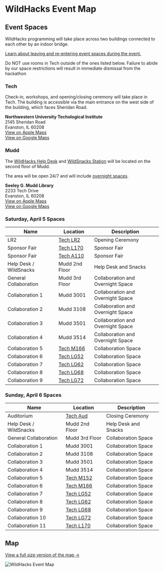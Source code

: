 
# WildHacks Event Map

## Event Spaces

WildHacks programming will take place across two buildings connected to each other by an indoor bridge.

[Learn about leaving and re-entering event spaces during the event.](/logistics/leaving-the-venue)

<Callout type="error" emoji="🔥">
  Do NOT use rooms in Tech outside of the ones listed below. Failure to abide by our space restrictions will result in immediate dismissal from the hackathon
</Callout>

### Tech

Check-in, workshops, and opening/closing ceremony will take place in Tech. The building is accessible via the main entrance on the west side of the building, which faces Sheridan Road.

**Northwestern University Techological Institute**<br />2145 Sheridan Road<br />Evanston, IL 60208<br />[View on Apple Maps](https://maps.apple.com/?address=2145%20Sheridan%20Rd,%20Evanston,%20IL%2060208,%20United%20States&auid=9021466912054288827&ll=42.057769,-87.675877&lsp=9902&q=Technological%20Institute)<br />[View on Google Maps](https://maps.app.goo.gl/KvQNxa82V3LPenuh8)

### Mudd

The [WildHacks Help Desk](/help-desk) and [WildSnacks Station](/logistics/food-and-drinks) will be located on the second floor of Mudd.

The area will be open 24/7 and will include [overnight spaces](/logistics/sleeping-and-showering).

**Seeley G. Mudd Library**<br />2233 Tech Drive<br />Evanston, IL 60208<br />[View on Apple Maps](https://maps.apple.com/?address=2233%20Tech%20Dr,%20Evanston,%20IL%20%2060208,%20United%20States&auid=875104193315716512&ll=42.058282,-87.674389&lsp=9902&q=Mudd%20Library)<br />[View on Google Maps](https://maps.app.goo.gl/oxMTM9ysAxL3zPUW7)


### Saturday, April 5 Spaces

| Name                   | Location                                                                                                                                   | Description                       |
| ---------------------- | ------------------------------------------------------------------------------------------------------------------------------------------ | --------------------------------- |
| LR2                    | [Tech LR2](https://www.mccormick.northwestern.edu/contact/tech-room-finder-map.php?id=L171&room-floor=1&room-id=789&room-ingress=)         | Opening Ceremony                  |
| Sponsor Fair           | [Tech L170](https://www.mccormick.northwestern.edu/contact/tech-room-finder-map.php?id=L170&room-floor=1&room-id=788&room-ingress=)        | Sponsor Fair                      |
| Sponsor Fair           | [Tech A110](https://www.mccormick.northwestern.edu/contact/tech-room-finder-map.php?id=A110&room-floor=1&room-id=3&room-ingress=)          | Sponsor Fair                      |
| Help Desk / WildSnacks | Mudd 2nd Floor                                                                                                                             | Help Desk and Snacks              |
| General Collaboration  | Mudd 3rd Floor                                                                                                                             | Collaboration and Overnight Space |
| Collaboration 1        | Mudd 3001                                                                                                                                  | Collaboration and Overnight Space |
| Collaboration 2        | Mudd 3108                                                                                                                                  | Collaboration and Overnight Space |
| Collaboration 3        | Mudd 3501                                                                                                                                  | Collaboration and Overnight Space |
| Collaboration 4        | Mudd 3514                                                                                                                                  | Collaboration and Overnight Space |
| Collaboration 5        | [Tech M166](https://www.mccormick.northwestern.edu/contact/tech-room-finder-map.php?id=M166&room-floor=1&room-id=876&room-ingress=)        | Collaboration Space               |
| Collaboration 6        | [Tech LG52](https://www.mccormick.northwestern.edu/contact/tech-room-finder-map.php?id=LG52&room-floor=0&room-id=850&room-ingress=)        | Collaboration Space               |
| Collaboration 7        | [Tech LG62](https://www.mccormick.northwestern.edu/contact/tech-room-finder-map.php?id=LG62&room-floor=0&room-id=853&room-ingress=)        | Collaboration Space               |
| Collaboration 8        | [Tech LG68](https://www.mccormick.northwestern.edu/contact/tech-room-finder-map.php?id=LG68&room-floor=0&room-id=1062&room-ingress=)       | Collaboration Space               |
| Collaboration 9        | [Tech LG72](https://www.mccormick.northwestern.edu/contact/tech-room-finder-map.php?id=LG72&room-floor=0&room-id=857&room-ingress=)        | Collaboration Space               |


### Sunday, April 6 Spaces

| Name                   | Location                                                                                                                                   | Description                       |
| ---------------------- | ------------------------------------------------------------------------------------------------------------------------------------------ | --------------------------------- |
| Auditorium             | [Tech Aud](https://www.mccormick.northwestern.edu/contact/tech-room-finder-map.php?id=L165&room-floor=1&room-id=1055&room-ingress=)        | Closing Ceremony                  |
| Help Desk / WildSnacks | Mudd 2nd Floor                                                                                                                             | Help Desk and Snacks              |
| General Collaboration  | Mudd 3rd Floor                                                                                                                             | Collaboration Space               |
| Collaboration 1        | Mudd 3001                                                                                                                                  | Collaboration Space               |
| Collaboration 2        | Mudd 3108                                                                                                                                  | Collaboration Space               |
| Collaboration 3        | Mudd 3501                                                                                                                                  | Collaboration Space               |
| Collaboration 4        | Mudd 3514                                                                                                                                  | Collaboration Space               |
| Collaboration 5        | [Tech M152](https://www.mccormick.northwestern.edu/contact/tech-room-finder-map.php?id=M152&room-floor=1&room-id=872&room-ingress=)        | Collaboration Space               |
| Collaboration 6        | [Tech M166](https://www.mccormick.northwestern.edu/contact/tech-room-finder-map.php?id=M166&room-floor=1&room-id=876&room-ingress=)        | Collaboration Space               |
| Collaboration 7        | [Tech LG52](https://www.mccormick.northwestern.edu/contact/tech-room-finder-map.php?id=LG52&room-floor=0&room-id=850&room-ingress=)        | Collaboration Space               |
| Collaboration 8        | [Tech LG62](https://www.mccormick.northwestern.edu/contact/tech-room-finder-map.php?id=LG62&room-floor=0&room-id=853&room-ingress=)        | Collaboration Space               |
| Collaboration 9        | [Tech LG68](https://www.mccormick.northwestern.edu/contact/tech-room-finder-map.php?id=LG68&room-floor=0&room-id=1062&room-ingress=)       | Collaboration Space               |
| Collaboration 10       | [Tech LG72](https://www.mccormick.northwestern.edu/contact/tech-room-finder-map.php?id=LG72&room-floor=0&room-id=857&room-ingress=)        | Collaboration Space               |
| Collaboration 11       | [Tech L170](https://www.mccormick.northwestern.edu/contact/tech-room-finder-map.php?id=L170&room-floor=1&room-id=788&room-ingress=)        | Collaboration Space               |

## Map

[View a full size version of the map →](/map.png)

![WildHacks Event Map](/map.png)
